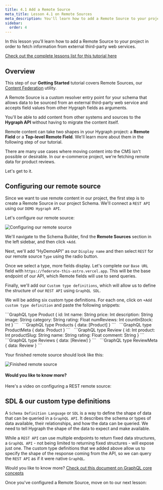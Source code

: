 ```yaml
---
title: 4.1 Add a Remote Source
meta_title: Lesson 4.1 on Remote Sources
meta_description: You'll learn how to add a Remote Source to your project in order to fetch information from external third-party web services
sidebar:
  order: 4
---
```



<Card theme="info" title="Lesson 4.1 - Remote Sources: Add a Remote Source">

In this lesson you'll learn how to add a Remote Source to your project in order to fetch information from external third-party web services.

[Check out the complete lessons list for this tutorial here](/getting-started/onboarding-overview#what-you-will-learn)

</Card>

## Overview

This step of our **Getting Started** tutorial covers Remote Sources, our [Content Federation](/getting-started/fundamentals/content-federation) utility.

A Remote Source is a custom resolver entry point for your schema that allows data to be sourced from an external third-party web service and accepts field values from other Hygraph fields as arguments.

You'll be able to add content from other systems and sources to the **Hygraph API** without having to migrate the content itself.

Remote content can take two shapes in your Hygraph project: a **Remote Field** or a **Top-level Remote Field**. We'll learn more about them in the following step of our tutorial.

There are many use cases where moving content into the CMS isn't possible or desirable. In our e-commerce project, we're fetching remote data for product reviews.

Let's get to it.

## Configuring our remote source

Since we want to use remote content in our project, the first step is to create a Remote Source in our project Schema. We'll connect a `REST API` using our `DEMO Hygraph API`.

Let's configure our remote source:

![Configuring our remote source](/images/getting-started/add_remote_source_to_schema.gif)

We'll navigate to the Schema Builder, find the **Remote Sources** section in the left sidebar, and then click `+Add`.

Next, we'll add “HyDemoAPI” as our `Display name` and then select `REST` for our remote source `Type` using the radio button.

Once we select a type, more fields display. Let's complete our `Base URL` field with `https://federate-this-astro.vercel.app`. This will be the base endpoint of our API, which Remote fields will use to send queries.

Finally, we'll add our `Custom type definitions`, which will allow us to define the structure of our `REST API` using `GraphQL SDL`.

We will be adding six custom type definitions. For each one, click on `+Add custom type definition` and paste the following snippets:

<Tabs>
  <TabItem label="Product">
```GraphQL
type Product {
  id: Int
  name: String
  price: Int
  description: String
  image: String
  category: String
  rating: Float
  numReviews: Int
  countInStock: Int
}
```
  </TabItem>
</Tabs>
&nbsp;
<Tabs>
  <TabItem label="Products">
```GraphQL
type Products {
  data: [Product]
}
```
  </TabItem>
</Tabs>
&nbsp;
<Tabs>
  <TabItem label="ProductMeta">
```GraphQL
type ProductMeta {
  data: Product
}
```
  </TabItem>
</Tabs>
&nbsp;
<Tabs>
  <TabItem label="Review">
```GraphQL
type Review {
    id: Int
    product: Int
    productSlug: String
    name: String
    rating: Float
    comment: String
}
```
  </TabItem>
</Tabs>
&nbsp;
<Tabs>
  <TabItem label="Reviews">
```GraphQL
type Reviews {
  data: [Review]
}
```
  </TabItem>
</Tabs>
&nbsp;
<Tabs>
  <TabItem label="ReviewMeta">
```GraphQL
type ReviewMeta {
  data: Review
}
```
  </TabItem>
</Tabs>

Your finished remote source should look like this:

![Finished remote source](/images/getting-started/show_finished_remote_source.gif)

#### Would you like to know more?

Here's a video on configuring a REST remote source:

<VideoEmbed videoId="NpHSqsol3xc" />

## SDL & our custom type definitions

A `Schema Definition Language` or `SDL` is a way to define the shape of data that can be queried in a `GraphQL API`. It describes the schema or types of data available, their relationships, and how the data can be queried. We need to tell Hygraph the shape of the data to expect and make available.

While a `REST API` can use multiple endpoints to return fixed data structures, a `GraphQL API` - not being limited to returning fixed structures - will expose just one. The custom type definitions that we added above allow us to specify the shape of the response coming from the API, so we can query the `REST API` as if it were native `GraphQL`.

Would you like to know more? [Check out this document on GraphQL core concepts](https://www.howtographql.com/basics/2-core-concepts/)

<Card theme="info" title="Next step">

Once you've configured a Remote Source, move on to our next lesson:



</Card>
